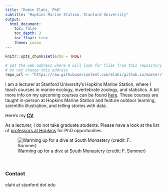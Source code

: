 ```yaml
---
title: "Robin Elahi, PhD"
subtitle: "Hopkins Marine Station, Stanford University"
output: 
  html_document: 
    toc: false
    toc_depth: 3
    toc_float: true
    theme: cosmo
---
```


```r
knitr::opts_chunk$set(echo = TRUE)

# Set the web address where R will look for files from this repository
# Do not change this address
repo_url <- "https://raw.githubusercontent.com/elahi/github.io/master/"
```

I am a lecturer at Stanford University's Hopkins Marine Station, where I teach courses in marine ecology, invertebrate zoology, and statistics. A bit more info on my upcoming courses can be found [here](https://elahi.github.io/teaching.html). These courses are taught in-person at Hopkins Marine Station and feature outdoor learning, scientific illustration, and telling stories with data. 

Here's my [**CV**](/cv/Elahi_CV_long_221110.pdf).

As a lecturer, I do not take graduate students. Please have a look at the list of [professors at Hopkins](https://hopkinsmarinestation.stanford.edu/people/faculty) for PhD opportunities.

![Warming up for a dive at South Monastery (credit: F. Sommer)](images/IMG_4084_sommer.JPG)

\

### Contact

elahi at stanford dot edu

